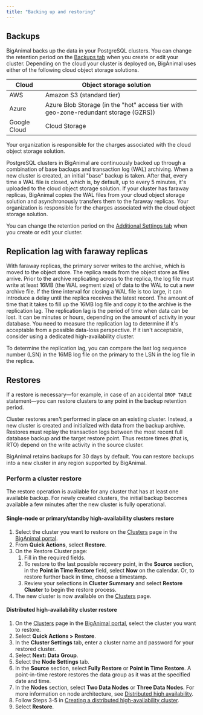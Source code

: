```yaml
---
title: "Backing up and restoring"
---
```


## Backups 

BigAnimal backs up the data in your PostgreSQL clusters. You can change the retention period on the [Backups tab](../getting_started/creating_a_cluster/#additional-settings-tab) when you create or edit your cluster. Depending on the cloud your cluster is deployed on, BigAnimal uses either of the following cloud object storage solutions.

| Cloud | Object storage solution                                                        |   |
|----------------------------|--------------------------------------------------------------------------------------|---|
| AWS                      | Amazon S3  (standard tier)                                                                          |   |
| Azure                        | Azure Blob Storage (in the "hot" access tier with geo-zone-redundant storage (GZRS)) |   |
| Google Cloud       | Cloud Storage   |     |
Your organization is responsible for the charges associated with the cloud object storage solution.

PostgreSQL clusters in BigAnimal are continuously backed up through a combination of base backups and transaction log (WAL) archiving. When a new cluster is created, an initial "base" backup is taken. After that, every time a WAL file is closed, which is, by default, up to every 5 minutes, it's uploaded to the cloud object storage solution. If your cluster has faraway replicas, BigAnimal copies the WAL files from your cloud object storage solution and asynchronously transfers them to the faraway replicas. Your organization is responsible for the charges associated with the cloud object storage solution.

 You can change the retention period on the [Additional Settings tab](../getting_started/creating_a_cluster/#additional-settings-tab) when you create or edit your cluster. 


## Replication lag with faraway replicas 

With faraway replicas, the primary server writes to the archive, which is moved to the object store. The replica reads from the object store as files arrive. Prior to the archive replicating across to the replica, the log file must write at least 16MB (the WAL segment size) of data to the WAL to cut a new archive file. If the time interval for closing a WAL file is too large, it can introduce a delay until the replica receives the latest record. The amount of time that it takes to fill up the 16MB log file and copy it to the archive is the replication lag. The replication lag is the period of time when data can be lost. It can be minutes or hours, depending on the amount of activity in your database. You need to measure the replication lag to determine if it's acceptable from a possible data-loss perspective. If it isn't acceptable, consider using a dedicated high-availability cluster. 

To determine the replication lag, you can compare the last log sequence number (LSN) in the 16MB log file on the primary to the LSN in the log file in the replica.  

## Restores

If a restore is necessary&mdash;for example, in case of an accidental `DROP TABLE` statement&mdash;you can restore clusters to any point in the backup retention period.

Cluster restores aren't performed in place on an existing cluster. Instead, a new cluster is created and initialized with data from the backup archive. Restores must replay the transaction logs between the most recent full database backup and the target restore point. Thus restore times (that is, RTO) depend on the write activity in the source cluster.

BigAnimal retains backups for 30 days by default. You can restore backups into a new cluster in any region supported by BigAnimal.

### Perform a cluster restore

The restore operation is available for any cluster that has at least one available backup. For newly created clusters, the initial backup becomes available a few minutes after the new cluster is fully operational.

#### Single-node or primary/standby high-availability clusters restore

1.  Select the cluster you want to restore on the [Clusters](https://portal.biganimal.com/clusters) page in the [BigAnimal portal](https://portal.biganimal.com). 
2.  From **Quick Actions**, select **Restore**.
3.  On the Restore Cluster page: 
    1.  Fill in the required fields.
    2.  To restore to the last possible recovery point, in the **Source** section, in the **Point in Time Restore** field, select **Now** on the calendar. Or, to restore further back in time, choose a timestamp. 
    3.  Review your selections in **Cluster Summary** and select **Restore Cluster** to begin the restore process.  
4.  The new cluster is now available on the [Clusters](https://portal.biganimal.com/clusters) page.

#### Distributed high-availability cluster restore

1.  On the [Clusters](https://portal.biganimal.com/clusters) page in the [BigAnimal portal](https://portal.biganimal.com), select the cluster you want to restore.
1.  Select **Quick Actions > Restore**.
1. In the **Cluster Settings** tab, enter a cluster name and password for your restored cluster. 
1. Select **Next: Data Group**. 
1. Select the **Node Settings** tab. 
1. In the **Source** section, select **Fully Restore** or **Point in Time Restore**. A point-in-time restore restores the data group as it was at the specified date and time. 
1. In the **Nodes** section, select **Two Data Nodes** or **Three Data Nodes**. For more information on node architecture, see [Distributed high availability](/biganimal/latest/overview/02_high_availability/#distributed-high-availability-preview).
1. Follow Steps 3-5 in [Creating a distributed high-availability cluster](../getting_started/creating_a_cluster/creating_an_eha_cluster/). 
1. Select **Restore**.
